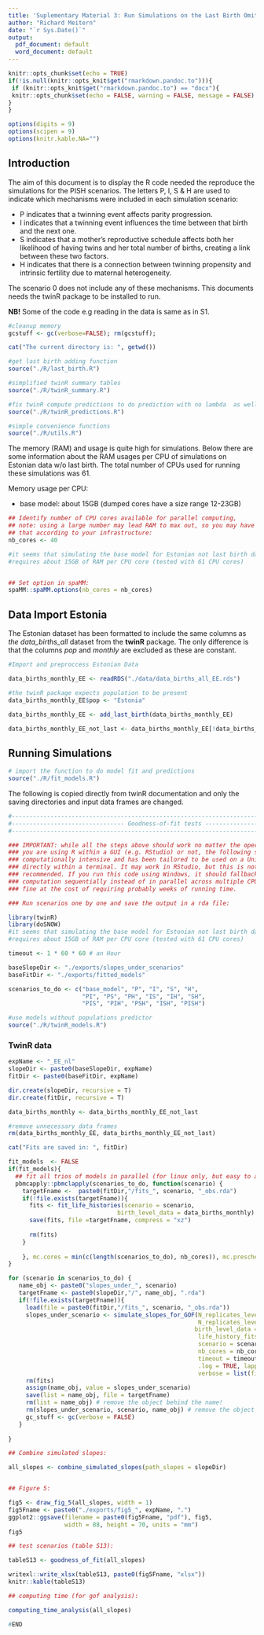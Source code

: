 ```yaml
---
title: 'Suplementary Material 3: Run Simulations on the Last Birth Omited Data'
author: "Richard Meitern"
date: "`r Sys.Date()`"
output:
  pdf_document: default
  word_document: default
---
```


```r
knitr::opts_chunk$set(echo = TRUE)
if(!is.null(knitr::opts_knit$get("rmarkdown.pandoc.to"))){
 if (knitr::opts_knit$get("rmarkdown.pandoc.to") == "docx"){
 knitr::opts_chunk$set(echo = FALSE, warning = FALSE, message = FALSE)
} 
}

options(digits = 9)
options(scipen = 9)
options(knitr.kable.NA="")
```

## Introduction

The aim of this document is to display the R code needed the reproduce the simulations for the PISH scenarios. The letters P, I, S & H are used to indicate which mechanisms were included in each simulation scenario:

  * P indicates that a twinning event affects parity progression.
  * I indicates that a twinning event influences the time between that birth and the next one.
  * S indicates that a mother’s reproductive schedule affects both her likelihood of having twins and her total number of births, creating a link between these two factors.
  * H indicates that there is a connection between twinning propensity and intrinsic fertility due to maternal heterogeneity.
  
The scenario 0 does not include any of these mechanisms. This documents needs the twinR package to be installed to run.

**NB!** Some of the code e.g reading in the data is same as in S1.

```r
#cleanup memory
gcstuff <- gc(verbose=FALSE); rm(gcstuff);

```

```r
cat("The current directory is: ", getwd())
```


```r
#get last birth adding function
source("./R/last_birth.R")

#simplified twinR summary tables 
source("./R/twinR_summary.R")

#fix twinR compute predictions to do prediction with no lambda  as well
source("./R/twinR_predictions.R")

#simple convenience functions
source("./R/utils.R")
```

The memory (RAM) and usage is quite high for simulations. Below there are some information about the RAM  usages per  CPU of simulations on Estonian data w/o last birth. The total number of CPUs used for running these simulations was 61.

Memory usage per CPU: 

  * base model: about 15GB (dumped cores have a size range 12-23GB)


```r
## Identify number of CPU cores available for parallel computing,
## note: using a large number may lead RAM to max out, so you may have to adjust
## that according to your infrastructure:
nb_cores <- 40

#it seems that simulating the base model for Estonian not last birth data
#requires about 15GB of RAM per CPU core (tested with 61 CPU cores)


## Set option in spaMM:
spaMM::spaMM.options(nb_cores = nb_cores)
```


## Data Import Estonia

The Estonian dataset has been formatted to include the same columns as *the data_births_all* dataset from the **twinR** package. The only difference is that the columns *pop* and *monthly* are excluded as these are constant.

```r
#Import and preproccess Estonian Data

data_births_monthly_EE <- readRDS("./data/data_births_all_EE.rds")

#the twinR package expects population to be present
data_births_monthly_EE$pop <- "Estonia" 

data_births_monthly_EE <- add_last_birth(data_births_monthly_EE)

data_births_monthly_EE_not_last <- data_births_monthly_EE[!data_births_monthly_EE$last,]

```




## Running Simulations

```r
# import the function to do model fit and predictions
source("./R/fit_models.R")
```

The following is copied directly from twinR documentation and only the saving directories and
input data frames are changed.


```r
#------------------------------------------------------------------------------------------------
#-------------------------------- Goodness-of-fit tests -----------------------------------------
#------------------------------------------------------------------------------------------------

### IMPORTANT: while all the steps above should work no matter the operating system and whether
### you are using R within a GUI (e.g. RStudio) or not, the following step is very
### computationally intensive and has been tailored to be used on a Unix system (e.g. Linux) and
### directly within a terminal. It may work in RStudio, but this is not guaranteed, nor
### recommended. If you run this code using Windows, it should fallback to running the
### computation sequentially instead of in parallel across multiple CPU cores, which should work
### fine at the cost of requiring probably weeks of running time.

### Run scenarios one by one and save the output in a rda file:

library(twinR)
library(doSNOW)
#it seems that simulating the base model for Estonian not last birth data
#requires about 15GB of RAM per CPU core (tested with 61 CPU cores)

timeout <- 1 * 60 * 60 # an Hour

baseSlopeDir <- "./exports/slopes_under_scenarios"
baseFitDir <- "./exports/fitted_models"

scenarios_to_do <- c("base_model", "P", "I", "S", "H",
                     "PI", "PS", "PH", "IS", "IH", "SH",
                     "PIS", "PIH", "PSH", "ISH", "PISH")
```
```r
#use models without populations predictor
source("./R/twinR_models.R")
```


### TwinR data

```r
expName <- "_EE_nl"
slopeDir <- paste0(baseSlopeDir, expName)
fitDir <- paste0(baseFitDir, expName)

dir.create(slopeDir, recursive = T)
dir.create(fitDir, recursive = T)

data_births_monthly <- data_births_monthly_EE_not_last

#remove unnecessary data frames
rm(data_births_monthly_EE, data_births_monthly_EE_not_last)

cat("Fits are saved in: ", fitDir)
```


```r
fit_models  <- FALSE
if(fit_models){
  ## fit all trios of models in parallel (for linux only, but easy to adjust for other OS):
  pbmcapply::pbmclapply(scenarios_to_do, function(scenario) {
    targetFname <-  paste0(fitDir,"/fits_", scenario, "_obs.rda")
    if(!file.exists(targetFname)){
      fits <- fit_life_histories(scenario = scenario,
                               birth_level_data = data_births_monthly)
      save(fits, file =targetFname, compress = "xz")
    
      rm(fits)
    }
    
    }, mc.cores = min(c(length(scenarios_to_do), nb_cores)), mc.preschedule = FALSE)
}

```


```r
for (scenario in scenarios_to_do) {
   name_obj <- paste0("slopes_under_", scenario)
   targetFname <- paste0(slopeDir,"/", name_obj, ".rda")
   if(!file.exists(targetFname)){
     load(file = paste0(fitDir,"/fits_", scenario, "_obs.rda"))
     slopes_under_scenario <- simulate_slopes_for_GOF(N_replicates_level1 = 200L,
                                                      N_replicates_level2 = 20L,
                                                     birth_level_data = data_births_monthly,
                                                      life_history_fits = fits,
                                                      scenario = scenario,
                                                      nb_cores = nb_cores,
                                                      timeout = timeout,
                                                      .log = TRUE, lapply_pkg = "pbmcapply",
                                                      verbose = list(fit = TRUE, simu = FALSE))
     rm(fits)
     assign(name_obj, value = slopes_under_scenario)
     save(list = name_obj, file = targetFname)
     rm(list = name_obj) # remove the object behind the name!
     rm(slopes_under_scenario, scenario, name_obj) # remove the object directly
     gc_stuff <- gc(verbose = FALSE)
   }
   
}
```


```r
## Combine simulated slopes:

all_slopes <- combine_simulated_slopes(path_slopes = slopeDir)


## Figure 5:

fig5 <- draw_fig_5(all_slopes, width = 1)
fig5Fname <- paste0("./exports/fig5_", expName, ".")
ggplot2::ggsave(filename = paste0(fig5Fname, "pdf"), fig5,
                width = 88, height = 70, units = "mm")
fig5
```


```r
## test scenarios (table S13):

tableS13 <- goodness_of_fit(all_slopes)

writexl::write_xlsx(tableS13, paste0(fig5Fname, "xlsx"))
knitr::kable(tableS13)
```


```r
## computing time (for gof analysis):

computing_time_analysis(all_slopes)

```






```r
#END
```

